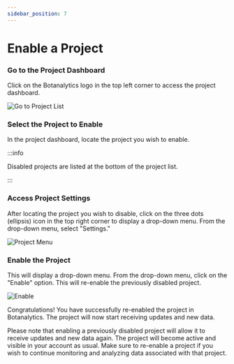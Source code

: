 ```yaml
---
sidebar_position: 7
---
```



# Enable a Project

### Go to the Project Dashboard

Click on the Botanalytics logo in the top left corner to access the project dashboard.

<img src={GoToProjectList} alt="Go to Project List" />

### Select the Project to Enable

In the project dashboard, locate the project you wish to enable. 

:::info 

Disabled projects are listed at the bottom of the project list.

:::

### Access Project Settings

After locating the project you wish to disable, click on the three dots (ellipsis) icon in the top right corner to display a drop-down menu.
From the drop-down menu, select "Settings."

<img src={ProjectMenu} alt="Project Menu" />

### Enable the Project

This will display a drop-down menu. From the drop-down menu, click on the "Enable" option.
This will re-enable the previously disabled project.

<img src={Enable} alt="Enable" />

Congratulations! You have successfully re-enabled the project in Botanalytics.
The project will now start receiving updates and new data.

Please note that enabling a previously disabled project will allow it to receive updates and new data again. The project will become active and visible in your account as usual. Make sure to re-enable a project if you wish to continue monitoring and analyzing data associated with that project.


